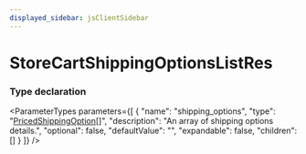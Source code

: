 ```yaml
---
displayed_sidebar: jsClientSidebar
---
```



# StoreCartShippingOptionsListRes

### Type declaration

<ParameterTypes parameters={[
  {
    "name": "shipping_options",
    "type": "[PricedShippingOption](internal.PricedShippingOption.mdx)[]",
    "description": "An array of shipping options details.",
    "optional": false,
    "defaultValue": "",
    "expandable": false,
    "children": []
  }
]} />
